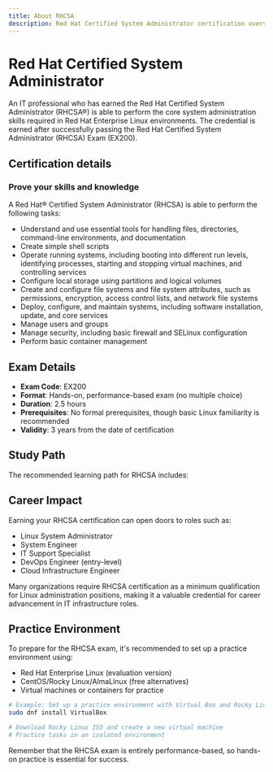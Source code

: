 ```yaml
---
title: About RHCSA
description: Red Hat Certified System Administrator certification overview
---
```


# Red Hat Certified System Administrator

An IT professional who has earned the Red Hat Certified System Administrator (RHCSA®) is able to perform the core system administration skills required in Red Hat Enterprise Linux environments. The credential is earned after successfully passing the Red Hat Certified System Administrator (RHCSA) Exam (EX200).

## Certification details

### Prove your skills and knowledge

A Red Hat® Certified System Administrator (RHCSA) is able to perform the following tasks:

- Understand and use essential tools for handling files, directories, command-line environments, and documentation
- Create simple shell scripts
- Operate running systems, including booting into different run levels, identifying processes, starting and stopping virtual machines, and controlling services
- Configure local storage using partitions and logical volumes
- Create and configure file systems and file system attributes, such as permissions, encryption, access control lists, and network file systems
- Deploy, configure, and maintain systems, including software installation, update, and core services
- Manage users and groups
- Manage security, including basic firewall and SELinux configuration
- Perform basic container management

## Exam Details

- **Exam Code**: EX200
- **Format**: Hands-on, performance-based exam (no multiple choice)
- **Duration**: 2.5 hours
- **Prerequisites**: No formal prerequisites, though basic Linux familiarity is recommended
- **Validity**: 3 years from the date of certification

## Study Path

The recommended learning path for RHCSA includes:

<Cards>
  <Card
    title="Essential Commands & File Management"
    href="/docs/linux/essential-commands"
  />
  <Card title="User & Group Management" href="/docs/linux/user-management" />
  <Card
    title="File Permissions & Security"
    href="/docs/linux/file-permissions"
  />
  <Card title="Storage Management & LVM" href="/docs/linux/storage" />
  <Card title="Service Management with Systemd" href="/docs/linux/systemd" />
  <Card
    title="Basic Networking Configuration"
    href="/docs/linux/basic-networking"
  />
  <Card
    title="Package Management with YUM/DNF"
    href="/docs/linux/package-management"
  />
</Cards>

## Career Impact

Earning your RHCSA certification can open doors to roles such as:

- Linux System Administrator
- System Engineer
- IT Support Specialist
- DevOps Engineer (entry-level)
- Cloud Infrastructure Engineer

Many organizations require RHCSA certification as a minimum qualification for Linux administration positions, making it a valuable credential for career advancement in IT infrastructure roles.

## Practice Environment

To prepare for the RHCSA exam, it's recommended to set up a practice environment using:

- Red Hat Enterprise Linux (evaluation version)
- CentOS/Rocky Linux/AlmaLinux (free alternatives)
- Virtual machines or containers for practice

```bash
# Example: Set up a practice environment with Virtual Box and Rocky Linux
sudo dnf install VirtualBox

# Download Rocky Linux ISO and create a new virtual machine
# Practice tasks in an isolated environment
```

Remember that the RHCSA exam is entirely performance-based, so hands-on practice is essential for success.
